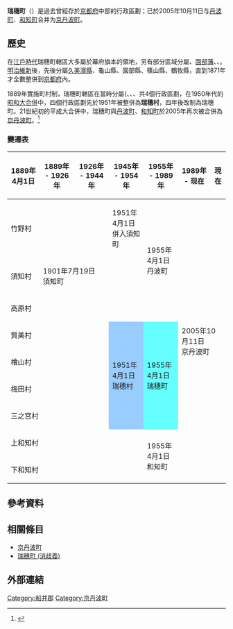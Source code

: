 {{日本町村 (廢除)
| 自治體名=瑞穗
| 町村=町
| 町村章=
| 日文原名=瑞穂町
| 平假名=みずほちょう
| 羅馬字拼音=Mizuho-chō
| 廢除時間=2005年10月11日
| 廢除理由=新設合併
| 廢除時處置=[[丹波町|丹波町]]、'''瑞穗町'''、[[和知町|和知町]]→[[京丹波町|京丹波町]]
| 現在自治體=京丹波町
| 都道府縣=京都府
| 支廳=
| 郡=船井郡
| 郡連結= 
| 編號=26405-9
| 面積=109.73
| 邊界未定=
| 人口=4,987
| 統計時間=2003年 
| 自治體=[[丹波篠山市|篠山市]]、[[丹波町|丹波町]]、[[和知町|和知町]]、[[三和町_(京都府)|三和町]]
| 樹=
| 花=
| 其他象徵物=
| 其他象徵=
| 郵遞區號=622-0392
| 所在地=京都府船井郡瑞穗町字橋爪小字桧山49 
| 電話號碼=771-86-0150
| 外部連結=http://www.town.mizuho.kyoto.jp/ 
| 經度=
| 緯度=
| 地圖=
}}
'''瑞穗町'''（{{jpn|j=瑞穂町|kyu=瑞穗町|hg=みずほちょう|rm=Mizuho chō|f=y}}）是過去曾經存於[[京都府|京都府]]中部的行政區劃；已於2005年10月11日与[[丹波町|丹波町]]、[[和知町|和知町]]合并为[[京丹波町|京丹波町]]。

== 歷史 ==
在[[江戶時代|江戶時代]]瑞穗町轄區大多屬於幕府旗本的領地，另有部分區域分屬{{tsl|ja|丹波亀山藩|丹波龜山藩}}、[[園部藩|園部藩]]、{{Tsl|ja|篠山藩}}、{{tsl|ja|鶴牧藩}}。[[明治維新|明治維新]]後，先後分屬[[久美濱縣|久美濱縣]]、龜山縣、園部縣、篠山縣、鶴牧縣，直到1871年才全數整併到[[京都府|京都府]]內。

1889年實施町村制，瑞穗町轄區在當時分屬{{{Tsl|ja|質美村}}、{{Tsl|ja|檜山村 (京都府)|檜山村 (京都府)|檜山村}}、{{Tsl|ja|梅田村 (京都府)|梅田村 (京都府)|梅田村}}、{{Tsl|ja|三ノ宮村|三之宮村}}共4個行政區劃，在1950年代的[[市町村合併|昭和大合併]]中，四個行政區劃先於1951年被整併為'''瑞穗村'''，四年後改制為瑞穗町。21世紀初的平成大合併中，瑞穗町與[[丹波町|丹波町]]、[[和知町|和知町]]於2005年再次被合併為[[京丹波町|京丹波町]]。<ref>{{Cite web| url=http://www.town.kyotamba.kyoto.jp/0000000569.html| title=歴史・沿革| date=2011-03-17| publisher=京丹波町公所| accessdate=2017-10-11| language=ja| archive-date=2020-08-06| archive-url=https://web.archive.org/web/20200806015222/http://www.town.kyotamba.kyoto.jp/0000000569.html| dead-url=no}}</ref>

=== 變遷表 ===

{| class="wikitable" style="font-size:x-small;"
! 1889年4月1日
! 1889年 - 1926年
! 1926年 - 1944年
! 1945年 - 1954年
! 1955年 - 1989年
! 1989年 - 现在
! 現在
|-
| colspan=3 | 竹野村
| 1951年4月1日<br />併入須知町
| rowspan=3 | 1955年4月1日<br />丹波町
| rowspan=9 colspan=2 | 2005年10月11日<br />京丹波町
|-
| 須知村
| colspan=3 | 1901年7月19日<br />須知町
|-
| colspan=4 | 高原村
|-
| colspan=3 | 質美村
| rowspan=4 style="background-color:#99CCFF;" | 1951年4月1日<br />瑞穗村
| rowspan=4 style="background-color:#66FFFF;" | 1955年4月1日<br />瑞穗町
|-
| colspan=3 | 檜山村
|-
| colspan=3 | 梅田村
|-
| colspan=3 | 三之宮村
|-
| colspan=4 | 上和知村
| rowspan=2 | 1955年4月1日<br />和知町
|-
| colspan=4 | 下和知村
|}

== 參考資料 ==
{{Reflist}}

== 相關條目 ==
* [[京丹波町|京丹波町]]
* [[瑞穗町_(消歧義)|瑞穗町 (消歧義)]]

== 外部連結==

{{京都府}}
{{Authority control}}

[[Category:船井郡|Category:船井郡]]
[[Category:京丹波町|Category:京丹波町]]